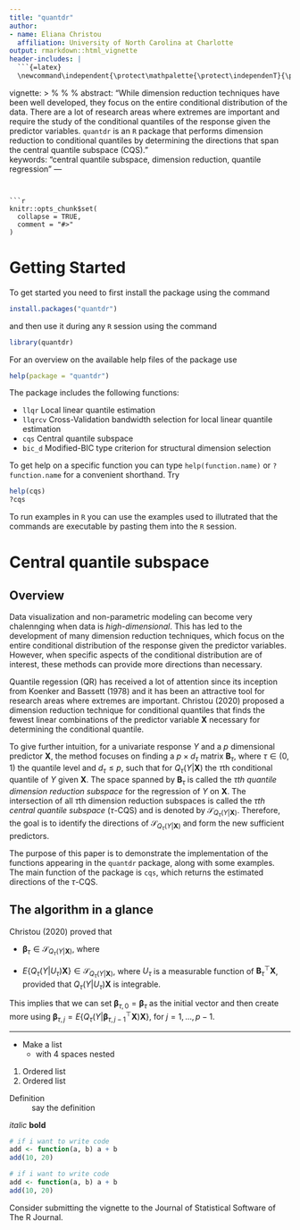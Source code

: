 ```yaml
---
title: "quantdr"
author: 
- name: Eliana Christou
  affiliation: University of North Carolina at Charlotte
output: rmarkdown::html_vignette
header-includes: |
  ```{=latex}
  \newcommand\independent{\protect\mathpalette{\protect\independenT}{\perp}}
  ```
vignette: >
  %\VignetteIndexEntry{quantdr}
  %\VignetteEngine{knitr::rmarkdown}
  %\VignetteEncoding{UTF-8}
abstract: "While dimension reduction techniques have been well developed, they focus on the entire conditional distribution of the data.  There are a lot of research areas where extremes are important and require the study of the conditional quantiles of the response given the predictor variables.  `quantdr` is an `R` package that performs dimension reduction to conditional quantiles by determining the directions that span the central quantile subspace (CQS)."  
keywords: "central quantile subspace, dimension reduction, quantile regression"
---
```


```r
knitr::opts_chunk$set(
  collapse = TRUE,
  comment = "#>"
)
```

# Getting Started

To get started you need to first install the package using the command 
```r
install.packages("quantdr")
```
and then use it during any `R` session using the command
```r
library(quantdr)
```
For an overview on the available help files of the package use
```r
help(package = "quantdr")
```
The package includes the following functions:

* `llqr` Local linear quantile estimation
* `llqrcv` Cross-Validation bandwidth selection for local linear quantile estimation
* `cqs` Central quantile subspace
* `bic_d` Modified-BIC type criterion for structural dimension selection

To get help on a specific function you can type `help(function.name)` or `?function.name` for a convenient shorthand.  Try
```r
help(cqs)
?cqs
```

To run examples in `R` you can use the examples used to illutrated that the commands are executable by pasting them into the `R` session.

# Central quantile subspace
## Overview

Data visualization and non-parametric modeling can become very chalennging when data is *high-dimensional*.  This has led to the development of many dimension reduction techniques, which focus on the entire conditional distribution of the response given the predictor variables.  However, when specific aspects of the conditional distribution are of interest, these methods can provide more directions than necessary.

Quantile regession (QR) has received a lot of attention since its inception from Koenker and Bassett (1978) and it has been an attractive tool for research areas where extremes are important.  Christou (2020) proposed a dimension reduction technique for conditional quantiles that finds the fewest linear combinations of the predictor variable $\mathbf{X}$ necessary for determining the conditional quantile.     

To give further intuition, for a univariate response $Y$ and a $p$ dimensional predictor $\mathbf{X}$, the method focuses on finding a $p \times d_{\tau}$ matrix $\mathbf{B}_{\tau}$, where $\tau \in (0, 1)$ the quantile level and $d_{\tau} \leq p$, such that 
\begin{eqnarray*}
Y \independent Q_{\tau}(Y|\mathbf{X}) | \mathbf{B}_{\tau}^{\top} \mathbf{X},
\end{eqnarray*}
for $Q_{\tau}(Y|\mathbf{X})$ the $\tau$th conditional quantile of $Y$ given $\mathbf{X}$.  The space spanned by $\mathbf{B}_{\tau}$ is called the *$\tau$th quantile dimension reduction subspace* for the regression of $Y$ on $\mathbf{X}$.  The intersection of all $\tau$th dimension reduction subspaces is called the *$\tau$th central quantile subspace* ($\tau$-CQS) and is denoted by $\mathcal{S}_{Q_{\tau}(Y|\mathbf{X})}$.  Therefore, the goal is to identify the directions of $\mathcal{S}_{Q_{\tau}(Y|\mathbf{X})}$ and form the new sufficient predictors.     

The purpose of this paper is to demonstrate the implementation of the functions appearing in the `quantdr` package, along with some examples.  The main function of the package is `cqs`, which returns the estimated directions of the $\tau$-CQS.  

## The algorithm in a glance

Christou (2020) proved that

* $\boldsymbol{\beta}_{\tau} \in \mathcal{S}_{Q_{\tau}(Y|\mathbf{X})}$, where
\begin{eqnarray*}
(\alpha_{\tau}, \boldsymbol{\beta}_{\tau}) = \arg \min_{(a_{\tau}, \mathbf{b}_{\tau})} E \{ Q_{\tau}(Y| \mathbf{A}^{\top} \mathbf{X}) - a_{\tau} - \mathbf{b}_{\tau}^{\top}\mathbf{X}\}
\end{eqnarray*}

* $E\{Q_{\tau} (Y|U_{\tau})\mathbf{X}\} \in \mathcal{S}_{Q_{\tau}(Y|\mathbf{X})}$, where $U_{\tau}$ is a measurable function of $\mathbf{B}_{\tau}^{\top}\mathbf{X}$, provided that $Q_{\tau}(Y|U_{\tau})\mathbf{X}$ is integrable.  

This implies that we can set $\boldsymbol{\beta}_{\tau, 0}=\boldsymbol{\beta}_{\tau}$ as the initial vector and then create more using $\boldsymbol{\beta}_{\tau,j}=E\{Q_{\tau}(Y | \boldsymbol{\beta}_{\tau, j-1}^{\top}\mathbf{X})\mathbf{X}\}$, for $j=1, \dots, p-1$.

-----

* Make a list
    * with 4 spaces nested
    
1. Ordered list
1. Ordered list

Definition
: say the definition

*italic*
**bold**

```r
# if i want to write code
add <- function(a, b) a + b
add(10, 20)
```

```r
# if i want to write code
add <- function(a, b) a + b
add(10, 20)
```

Consider submitting the vignette to the Journal of Statistical Software of The R Journal. 

